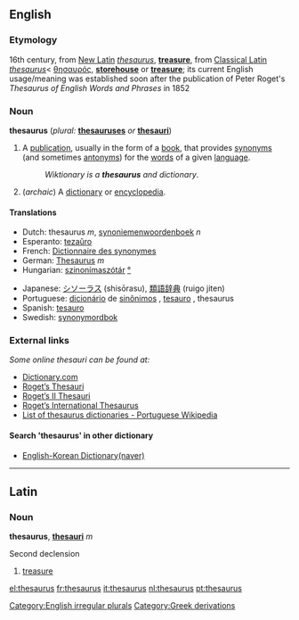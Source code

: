 {{wikipedia}}
{{see|Thesaurus}}
==English==

===Etymology===
16th century, from [[New Latin]] ''[[thesaurus]]'', '''[[treasure]]''', from [[Classical Latin]] ''[[thesaurus]]''< {{Gr.}} [[θησαυρός]], '''[[storehouse]]''' or '''[[treasure]]'''; its current English usage/meaning was established soon after the publication of Peter Roget's ''Thesaurus of English Words and Phrases'' in 1852

===Noun===
'''thesaurus'''  (''plural:'' '''[[thesauruses]]''' ''or'' '''[[thesauri]]''')

# A [[publication]], usually in the form of a [[book]], that provides [[synonym]]s (and sometimes [[antonym]]s) for the [[word]]s of a given [[language]].
#:''Wiktionary is a '''thesaurus''' and dictionary''.
# (''archaic'') A [[dictionary]] or [[encyclopedia]].

====Translations====
{{top}}
*Dutch: thesaurus ''m'', [[synoniemenwoordenboek]] ''n''
*Esperanto: [[tezaŭro]]
*French: [[Dictionnaire des synonymes]]
*German: [[Thesaurus]] ''m''
*Hungarian: [[szinonímaszótár]] [[:hu:szinonímaszótár|°]]
{{mid}}
*Japanese: [[シソーラス]] (shisōrasu), [[類語辞典]] (ruigo jiten)
*Portuguese: [[dicionário]] de [[sinônimos]] {{m}}, [[tesauro]] {{m}}, thesaurus {{m}}
*Spanish: [[tesauro]] {{m}}
*Swedish: [[synonymordbok]]
{{bottom}}

===External links===
''Some online thesauri can be found at:''
* [http://dictionary.reference.com/  Dictionary.com]  
* [http://www.bartleby.com/thesauri/  Roget’s Thesauri]
* [http://www.bartleby.com/62/  Roget’s II Thesauri]
* [http://www.bartleby.com/110/  Roget’s International Thesaurus]
* [http://pt.wikipedia.org/wiki/Dicion%C3%A1rios_on-line#Tesauro_.28thesaurus.29   List of thesaurus dictionaries - Portuguese Wikipedia]

====Search 'thesaurus' in other dictionary====
* [http://endic.naver.com/endic.nhn?docid=1161100&rd=s  English-Korean Dictionary(naver)]
----

==Latin==

===Noun===
'''thesaurus''', '''[[thesauri]]''' ''m''

Second declension

#[[treasure]]

[[Category:English irregular plurals]]
[[Category:Greek derivations]]

[[el:thesaurus]]
[[fr:thesaurus]]
[[it:thesaurus]]
[[nl:thesaurus]]
[[pt:thesaurus]]